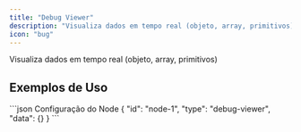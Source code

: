 ```yaml
---
title: "Debug Viewer"
description: "Visualiza dados em tempo real (objeto, array, primitivos)"
icon: "bug"
---
```


<Card title="O que faz?" icon="lightbulb" iconType="duotone">
  Visualiza dados em tempo real (objeto, array, primitivos)
</Card>


## Exemplos de Uso

<Tabs>
  <Tab title="Exemplo Básico">
    
  </Tab>
</Tabs>

<CodeGroup>
```json Configuração do Node
{
  "id": "node-1",
  "type": "debug-viewer",
  "data": {}
}
```
</CodeGroup>
